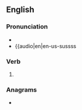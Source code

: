 ==English==

===Pronunciation===
* {{IPA|en|/ˈhæviŋ/}}
* {{audio|en|en-us-sussss

===Verb===
{{head|en|verb form}}

# {{lb|en|archaic}} {{present participle of|en|have|nocat=1}}

===Anagrams===
* {{anagrams|en|a=aeghinv|heaving}}